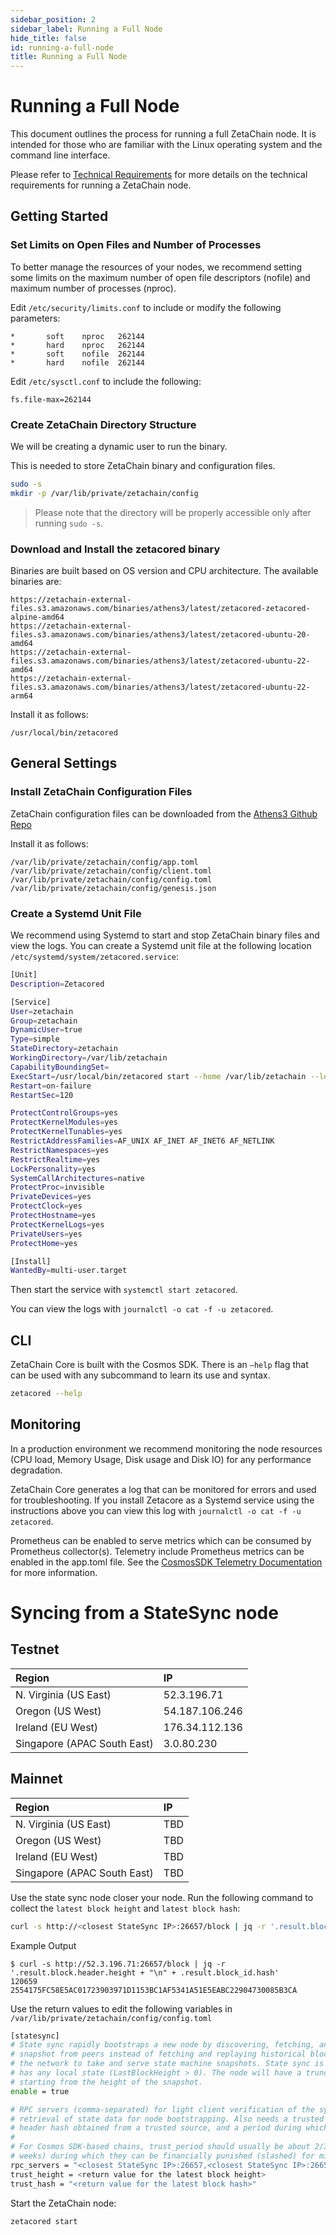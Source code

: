 ```yaml
---
sidebar_position: 2
sidebar_label: Running a Full Node
hide_title: false
id: running-a-full-node
title: Running a Full Node
---
```


# Running a Full Node

This document outlines the process for running a full ZetaChain node. It is
intended for those who are familiar with the Linux operating system and the
command line interface.

Please refer to [Technical Requirements](/validators/requirements) for more
details on the technical requirements for running a ZetaChain node.

## Getting Started

### Set Limits on Open Files and Number of Processes

To better manage the resources of your nodes, we recommend setting some limits
on the maximum number of open file descriptors (nofile) and maximum number of
processes (nproc).

Edit `/etc/security/limits.conf` to include or modify the following parameters:

```
*       soft    nproc   262144
*       hard    nproc   262144
*       soft    nofile  262144
*       hard    nofile  262144
```

Edit `/etc/sysctl.conf` to include the following:

```
fs.file-max=262144
```

### Create ZetaChain Directory Structure
We will be creating a dynamic user to run the binary.

This is needed to store ZetaChain binary and configuration files.

```bash
sudo -s
mkdir -p /var/lib/private/zetachain/config
```
> Please note that the directory will be properly accessible only after running `sudo -s`.

### Download and Install the zetacored binary

Binaries are built based on OS version and CPU architecture. The available
binaries are:

```
https://zetachain-external-files.s3.amazonaws.com/binaries/athens3/latest/zetacored-zetacored-alpine-amd64
https://zetachain-external-files.s3.amazonaws.com/binaries/athens3/latest/zetacored-ubuntu-20-amd64
https://zetachain-external-files.s3.amazonaws.com/binaries/athens3/latest/zetacored-ubuntu-22-amd64
https://zetachain-external-files.s3.amazonaws.com/binaries/athens3/latest/zetacored-ubuntu-22-arm64
```

Install it as follows:

```
/usr/local/bin/zetacored
```

## General Settings

### Install ZetaChain Configuration Files

ZetaChain configuration files can be downloaded from the
[Athens3 Github Repo](https://github.com/zeta-chain/network-athens3/tree/main/network_files/config)

Install it as follows:

```
/var/lib/private/zetachain/config/app.toml
/var/lib/private/zetachain/config/client.toml
/var/lib/private/zetachain/config/config.toml
/var/lib/private/zetachain/config/genesis.json
```

### Create a Systemd Unit File

We recommend using Systemd to start and stop ZetaChain binary files and view the
logs. You can create a Systemd unit file at the following location
`/etc/systemd/system/zetacored.service`:

```bash
[Unit]
Description=Zetacored

[Service]
User=zetachain
Group=zetachain
DynamicUser=true
Type=simple
StateDirectory=zetachain
WorkingDirectory=/var/lib/zetachain
CapabilityBoundingSet=
ExecStart=/usr/local/bin/zetacored start --home /var/lib/zetachain --log_format json  --log_level info --moniker <YOUR_NODE_NAME_HERE>
Restart=on-failure
RestartSec=120

ProtectControlGroups=yes
ProtectKernelModules=yes
ProtectKernelTunables=yes
RestrictAddressFamilies=AF_UNIX AF_INET AF_INET6 AF_NETLINK
RestrictNamespaces=yes
RestrictRealtime=yes
LockPersonality=yes
SystemCallArchitectures=native
ProtectProc=invisible
PrivateDevices=yes
ProtectClock=yes
ProtectHostname=yes
ProtectKernelLogs=yes
PrivateUsers=yes
ProtectHome=yes

[Install]
WantedBy=multi-user.target
```

Then start the service with `systemctl start zetacored`.

You can view the logs with `journalctl -o cat -f -u zetacored`.

## CLI

ZetaChain Core is built with the Cosmos SDK. There is an `—help` flag that can
be used with any subcommand to learn its use and syntax.

```bash
zetacored --help
```

## Monitoring

In a production environment we recommend monitoring the node resources (CPU
load, Memory Usage, Disk usage and Disk IO) for any performance degradation.

ZetaChain Core generates a log that can be monitored for errors and used for
troubleshooting. If you install Zetacore as a Systemd service using the
instructions above you can view this log with
`journalctl -o cat -f -u zetacored`.

Prometheus can be enabled to serve metrics which can be consumed by Prometheus
collector(s). Telemetry include Prometheus metrics can be enabled in the
app.toml file. See the
[CosmosSDK Telemetry Documentation](https://docs.cosmos.network/v0.46/core/telemetry.html)
for more information.

# Syncing from a StateSync node

## Testnet

| Region                      | IP             |
| :-------------------------- | :------------- |
| N. Virginia (US East)       | 52.3.196.71    |
| Oregon (US West)            | 54.187.106.246 |
| Ireland (EU West)           | 176.34.112.136 |
| Singapore (APAC South East) | 3.0.80.230     |

## Mainnet

| Region                      | IP  |
| :-------------------------- | :-- |
| N. Virginia (US East)       | TBD |
| Oregon (US West)            | TBD |
| Ireland (EU West)           | TBD |
| Singapore (APAC South East) | TBD |

Use the state sync node closer your node. Run the following command to collect
the `latest block height` and `latest block hash`:

```bash
curl -s http://<closest StateSync IP>:26657/block | jq -r '.result.block.header.height + "\n" + .result.block_id.hash'
```

Example Output

```
$ curl -s http://52.3.196.71:26657/block | jq -r '.result.block.header.height + "\n" + .result.block_id.hash'
120659
2554175FC58E5AC01723903971D1153BC1AF5341A51E5EABC22904730085B3CA
```

Use the return values to edit the following variables in
`/var/lib/private/zetachain/config/config.toml`

```bash
[statesync]
# State sync rapidly bootstraps a new node by discovering, fetching, and restoring a state machine
# snapshot from peers instead of fetching and replaying historical blocks. Requires some peers in
# the network to take and serve state machine snapshots. State sync is not attempted if the node
# has any local state (LastBlockHeight > 0). The node will have a truncated block history,
# starting from the height of the snapshot.
enable = true

# RPC servers (comma-separated) for light client verification of the synced state machine and
# retrieval of state data for node bootstrapping. Also needs a trusted height and corresponding
# header hash obtained from a trusted source, and a period during which validators can be trusted.
#
# For Cosmos SDK-based chains, trust_period should usually be about 2/3 of the unbonding time (~2
# weeks) during which they can be financially punished (slashed) for misbehavior.
rpc_servers = "<closest StateSync IP>:26657,<closest StateSync IP>:26657"
trust_height = <return value for the latest block height>
trust_hash = "<return value for the latest block hash>"
```

Start the ZetaChain node:

```bash
zetacored start
```
